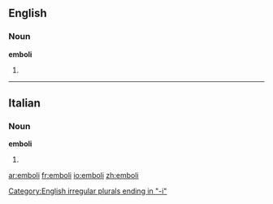 ==English==

===Noun===
'''emboli'''

# {{plural of|[[embolus]]}}

[[Category:English irregular plurals ending in "-i"]]

----

==Italian==

===Noun===
'''emboli''' {{m}}

# {{plural of|[[embolo]]|lang=Italian}}

[[ar:emboli]]
[[fr:emboli]]
[[io:emboli]]
[[zh:emboli]]